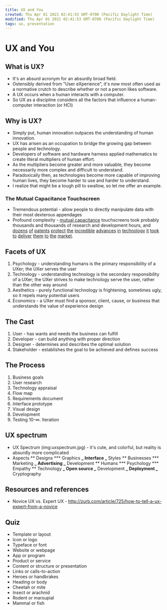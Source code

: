 ```yaml
---
title: UX and You
created: Thu Apr 01 2021 02:41:53 GMT-0700 (Pacific Daylight Time)
modified: Thu Apr 01 2021 02:41:53 GMT-0700 (Pacific Daylight Time)
tags: ux, presentation
---
```


# UX and You

## What is UX?

- It's an absurd acronym for an absurdly broad field.
- Ostensibly derived from "User eXperience", it's now most often used as a normative crutch to describe whether or not a person likes software.
- A UX occurs when a human interacts with a computer.
- So UX as a discipline considers all the factors that influence a human-computer interaction (or HCI)

## Why is UX?

- Simply put, human innovation outpaces the understanding of human innovation.
- UX has arisen as an occupation to bridge the growing gap between people and technology.
- Developers of software and hardware harness applied mathematics to create literal multipliers of human effort.
- As the multipliers become greater and more valuable, they become necessarily more complex and difficult to understand.
- Paradoxically then, as technologies become more capable of improving human lives, they become harder to use and harder to understand.
- I realize that might be a tough pill to swallow, so let me offer an example.

### The Mutual Capacitance Touchscreen

- Tremendous potential - allow people to directly manipulate data with their most dexterous appendages
- Profound complexity - [mutual capacitance](http://en.wikipedia.org/wiki/Mutual_capacitance) touchscreens took probably thousands and thousands of research and development hours, and [dozens][p1] [of][p2] [patents][p3] [protect][p4] [the][p5] [incredible][p6] [advances][p7] [in][p8] [technology][p9] [it][p10] [took][p11] [to][p12] [deliver][p13] [them][p13] [to][p14] [the][p15] [market][p16].

[p1]: https://www.google.com/patents/US20080007539 'Mutual capacitance touch sensing device'
[p2]: https://www.google.com/patents/US20110007030 'Ultrathin mutual capacitance touch screen'
[p3]: https://www.google.com/patents/US20100302201 'Sensor patterns for mutual capacitance touchscreens'
[p4]: https://www.google.com/patents/US7663607 'Multipoint touchscreen 1'
[p5]: https://www.google.com/patents/WO2005114369 'Multipoint touchscreen 2'
[p6]: https://www.google.com/patents/US8605051 'Multipoint touchscreen 3'
[p7]: https://www.google.com/patents/US20110221700 'Mutual capacitance touch screen with dual conductive films'
[p8]: https://www.google.com/patents/US20100110038 'Combined mutual capacitance touch screen'
[p9]: https://www.google.com/patents/US20120182253 'Capacitive Touchscreen with fingerprint reader'
[p10]: https://www.google.com/patents/US8278571 'Capacitive touchscreen for finger or stylus'
[p11]: https://www.google.com/patents/US7479949 'Touch screen interface'
[p12]: https://www.google.com/patents/US8174510 'Capacitive touch screen'
[p13]: https://www.google.com/patents/US8599150 'Touchscreen electrode configuration'
[p14]: https://www.google.com/patents/US8659553 'Orientation-sensing touchscreen'
[p15]: https://www.google.com/patents/US20120146922 'Touchscreen panel manufacture'
[p16]: https://www.google.com/search?tbm=pts&hl=en&q=touchscreen#hl=en&q=mutual+capacitance+touchscreen&tbm=pts 'Google Patents Search for Mutual Capacitive Touchscreen'

## Facets of UX

1. Psychology - understanding humans is the primary responsibility of a UXer; the UXer serves the user
2. Technology - understanding technology is the secondary responsibility of a UXer; the UXer strives to make technology serve the user, rather than the other way around
3. Aesthetics - purely functional technology is frightening, sometimes ugly, so it repels many potential users
4. Economics - a UXer must find a sponsor, client, cause, or business that understands the value of experience design

## The Cast

1. User - has wants and needs the business can fulfill
2. Developer - can build anything with proper direction
3. Designer - determines and describes the optimal solution
4. Stakeholder - establishes the goal to be achieved and defines success

## The Process

1. Business goals
2. User research
3. Technology appraisal
4. Flow map
5. Requirements document
6. Interface prototype
7. Visual design
8. Development
9. Testing
   10-∞. Iteration

## UX spectrum

- UX Spectrum (img:uxspectrum.jpg) - it's cute, and colorful, but reality is absurdly more complicated
- Aspects
  ** Designs \*** Graphics
  **_ Interface
  _** Styles
  ** Businesses \*** Marketing
  **_ Advertising
  _** Development
  ** Humans \*** Psychology
  **\* Empathy
  ** Technology
  **_ Open source
  _** Development
  **_ Deployment
  _** Cryptography

## Resources and references

- Novice UX vs. Expert UX - http://zurb.com/article/725/how-to-tell-a-ux-expert-from-a-novice

## Quiz

- Template or layout
- Icon or logo
- Typeface or font
- Website or webpage
- App or program
- Product or service
- Content or structure or presentation
- Links or calls-to-action
- Heroes or handbrakes
- Heading or body
- Cheetah or mite
- Insect or arachnid
- Rodent or marsupial
- Mammal or fish
